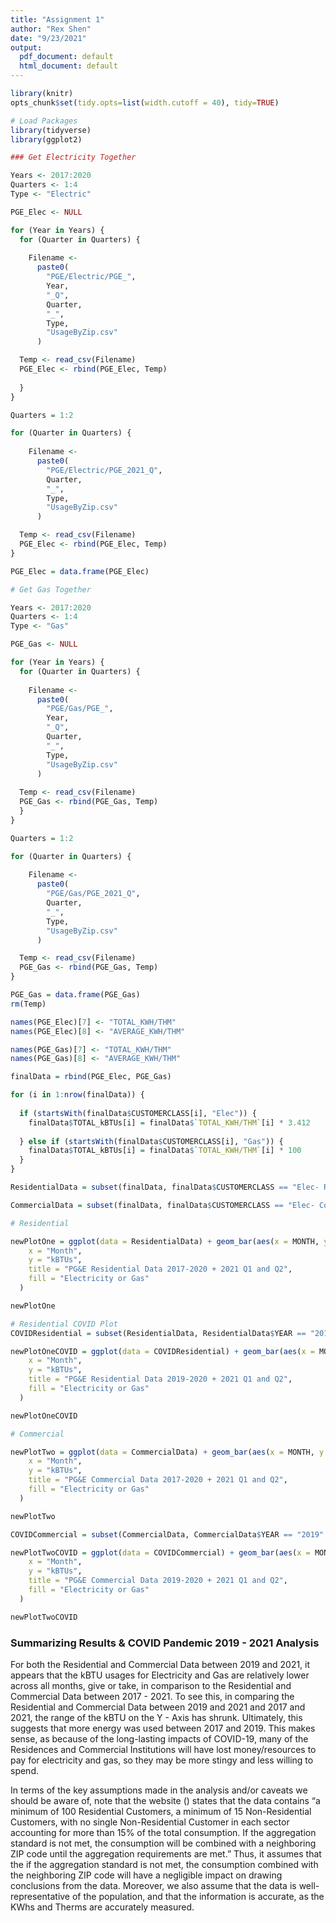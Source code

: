 ```yaml
---
title: "Assignment 1"
author: "Rex Shen"
date: "9/23/2021"
output:
  pdf_document: default
  html_document: default
---
```


```r
library(knitr)
opts_chunk$set(tidy.opts=list(width.cutoff = 40), tidy=TRUE)
```

```r
# Load Packages
library(tidyverse)
library(ggplot2)
```

```r
### Get Electricity Together

Years <- 2017:2020
Quarters <- 1:4
Type <- "Electric"

PGE_Elec <- NULL

for (Year in Years) {
  for (Quarter in Quarters) {
  
    Filename <- 
      paste0(
        "PGE/Electric/PGE_",
        Year,
        "_Q",
        Quarter,
        "_",
        Type,
        "UsageByZip.csv"
      )

  Temp <- read_csv(Filename)
  PGE_Elec <- rbind(PGE_Elec, Temp)
  
  }
}

Quarters = 1:2

for (Quarter in Quarters) {
  
    Filename <- 
      paste0(
        "PGE/Electric/PGE_2021_Q",
        Quarter,
        "_",
        Type,
        "UsageByZip.csv"
      )

  Temp <- read_csv(Filename)
  PGE_Elec <- rbind(PGE_Elec, Temp)
}

PGE_Elec = data.frame(PGE_Elec)
```

```r
# Get Gas Together

Years <- 2017:2020
Quarters <- 1:4
Type <- "Gas"

PGE_Gas <- NULL

for (Year in Years) {
  for (Quarter in Quarters) {
  
    Filename <- 
      paste0(
        "PGE/Gas/PGE_",
        Year,
        "_Q",
        Quarter,
        "_",
        Type,
        "UsageByZip.csv"
      )
  
  Temp <- read_csv(Filename)
  PGE_Gas <- rbind(PGE_Gas, Temp)
  }
}

Quarters = 1:2

for (Quarter in Quarters) {
  
    Filename <- 
      paste0(
        "PGE/Gas/PGE_2021_Q",
        Quarter,
        "_",
        Type,
        "UsageByZip.csv"
      )

  Temp <- read_csv(Filename)
  PGE_Gas <- rbind(PGE_Gas, Temp)
}

PGE_Gas = data.frame(PGE_Gas)
rm(Temp)
```


```r
names(PGE_Elec)[7] <- "TOTAL_KWH/THM"
names(PGE_Elec)[8] <- "AVERAGE_KWH/THM"

names(PGE_Gas)[7] <- "TOTAL_KWH/THM"
names(PGE_Gas)[8] <- "AVERAGE_KWH/THM"

finalData = rbind(PGE_Elec, PGE_Gas)
```


```r
for (i in 1:nrow(finalData)) {
  
  if (startsWith(finalData$CUSTOMERCLASS[i], "Elec")) {
    finalData$TOTAL_kBTUs[i] = finalData$`TOTAL_KWH/THM`[i] * 3.412
      
  } else if (startsWith(finalData$CUSTOMERCLASS[i], "Gas")) {
    finalData$TOTAL_kBTUs[i] = finalData$`TOTAL_KWH/THM`[i] * 100
  }
}
```


```r
ResidentialData = subset(finalData, finalData$CUSTOMERCLASS == "Elec- Residential" | finalData$CUSTOMERCLASS == "Gas- Residential")

CommercialData = subset(finalData, finalData$CUSTOMERCLASS == "Elec- Commercial" | finalData$CUSTOMERCLASS == "Gas- Commercial")
```


```r
# Residential

newPlotOne = ggplot(data = ResidentialData) + geom_bar(aes(x = MONTH, y = TOTAL_kBTUs, fill = CUSTOMERCLASS), stat = "identity", position = "stack") + labs(
    x = "Month",
    y = "kBTUs",
    title = "PG&E Residential Data 2017-2020 + 2021 Q1 and Q2",
    fill = "Electricity or Gas"
  )

newPlotOne

# Residential COVID Plot
COVIDResidential = subset(ResidentialData, ResidentialData$YEAR == "2019" | ResidentialData$YEAR == "2020" | ResidentialData$YEAR == "2021")

newPlotOneCOVID = ggplot(data = COVIDResidential) + geom_bar(aes(x = MONTH, y = TOTAL_kBTUs, fill = CUSTOMERCLASS), stat = "identity", position = "stack") + labs(
    x = "Month",
    y = "kBTUs",
    title = "PG&E Residential Data 2019-2020 + 2021 Q1 and Q2",
    fill = "Electricity or Gas"
  )

newPlotOneCOVID
```



```r
# Commercial

newPlotTwo = ggplot(data = CommercialData) + geom_bar(aes(x = MONTH, y = TOTAL_kBTUs, fill = CUSTOMERCLASS), stat = "identity", position = "stack") + labs(
    x = "Month",
    y = "kBTUs",
    title = "PG&E Commercial Data 2017-2020 + 2021 Q1 and Q2",
    fill = "Electricity or Gas"
  )

newPlotTwo

COVIDCommercial = subset(CommercialData, CommercialData$YEAR == "2019" | CommercialData$YEAR == "2020" | CommercialData$YEAR == "2021")

newPlotTwoCOVID = ggplot(data = COVIDCommercial) + geom_bar(aes(x = MONTH, y = TOTAL_kBTUs, fill = CUSTOMERCLASS), stat = "identity", position = "stack") + labs(
    x = "Month",
    y = "kBTUs",
    title = "PG&E Commercial Data 2019-2020 + 2021 Q1 and Q2",
    fill = "Electricity or Gas"
  )

newPlotTwoCOVID
```

### Summarizing Results & COVID Pandemic 2019 - 2021 Analysis


For both the Residential and Commercial Data between 2019 and 2021, it appears that the kBTU usages for Electricity and Gas are relatively lower across all months, give or take, in comparison to the Residential and Commercial Data between 2017 - 2021. To see this, in comparing the Residential and Commercial Data between 2019 and 2021 and 2017 and 2021, the range of the kBTU on the Y - Axis has shrunk. Ultimately, this suggests that more energy was used between 2017 and 2019. This makes sense, as because of the long-lasting impacts of COVID-19, many of the Residences and Commercial Institutions will have lost money/resources to pay for electricity and gas, so they may be more stingy and less willing to spend. 


In terms of the key assumptions made in the analysis and/or caveats we should be aware of, note that the website (\url{https://pge-energydatarequest.com/}) states that the data contains "a minimum of 100 Residential Customers, a minimum of 15 Non-Residential Customers, with no single Non-Residential Customer in each sector accounting for more than $15\%$ of the total consumption. If the aggregation standard is not met, the consumption will be combined with a neighboring ZIP code until the aggregation requirements are met." Thus, it assumes that the if the aggregation standard is not met, the consumption combined with the neighboring ZIP code will have a negligible impact on drawing conclusions from the data. Moreover, we also assume that the data is well-representative of the population, and that the information is accurate, as the KWhs and Therms are accurately measured.

